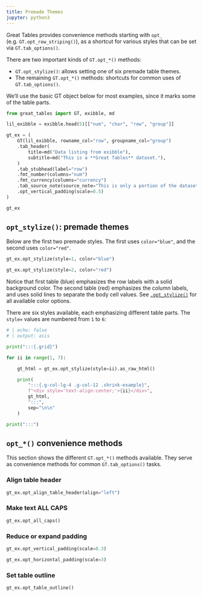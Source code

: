 ```yaml
---
title: Premade Themes
jupyter: python3
---
```


Great Tables provides convenience methods starting with `opt_` (e.g. `GT.opt_row_striping()`), as a shortcut for various styles that can be set via `GT.tab_options()`.

There are two important kinds of `GT.opt_*()` methods:

* `GT.opt_stylize()`: allows setting one of six premade table themes.
* The remaining `GT.opt_*()` methods: shortcuts for common uses of `GT.tab_options()`.

We'll use the basic GT object below for most examples, since it marks some of the table parts.

```python
from great_tables import GT, exibble, md

lil_exibble = exibble.head(5)[["num", "char", "row", "group"]]

gt_ex = (
    GT(lil_exibble, rowname_col="row", groupname_col="group")
    .tab_header(
        title=md("Data listing from exibble"),
        subtitle=md("This is a **Great Tables** dataset."),
    )
    .tab_stubhead(label="row")
    .fmt_number(columns="num")
    .fmt_currency(columns="currency")
    .tab_source_note(source_note="This is only a portion of the dataset.")
    .opt_vertical_padding(scale=0.5)
)

gt_ex
```

## `opt_stylize()`: premade themes

Below are the first two premade styles. The first uses `color="blue"`, and the second uses `color="red"`.

:::::: {.grid}
:::{.g-col-lg-6 .g-col-12}

```python
gt_ex.opt_stylize(style=1, color="blue")
```

:::
:::{.g-col-lg-6 .g-col-12}
```python
gt_ex.opt_stylize(style=2, color="red")
```
:::
::::::

Notice that first table (blue) emphasizes the row labels with a solid background color. The second table (red) emphasizes the column labels, and uses solid lines to separate the body cell values. See [`.opt_stylize()`](`great_tables.GT.opt_stylize`) for all available color options.

There are six styles available, each emphasizing different table parts. The `style=` values are numbered from `1` to `6`:

```{=html}
<style>
.shrink-example table {
    zoom: 60%;
}
</style>
```

```python
# | echo: false
# | output: asis

print(":::{.grid}")

for ii in range(1, 7):

    gt_html = gt_ex.opt_stylize(style=ii).as_raw_html()

    print(
        ":::{.g-col-lg-4 .g-col-12 .shrink-example}",
        f"<div style='text-align:center;'>{ii}</div>",
        gt_html,
        ":::",
        sep="\n\n"
    )

print(":::")
```

## `opt_*()` convenience methods

This section shows the different `GT.opt_*()` methods available. They serve as convenience methods for common `GT.tab_options()` tasks.

### Align table header

```python
gt_ex.opt_align_table_header(align="left")
```


### Make text ALL CAPS

```python
gt_ex.opt_all_caps()
```

### Reduce or expand padding

```python
gt_ex.opt_vertical_padding(scale=0.3)
```

```python
gt_ex.opt_horizontal_padding(scale=3)
```

### Set table outline

```python
gt_ex.opt_table_outline()
```
